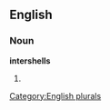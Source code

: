 ==English==

===Noun===
'''intershells'''

# {{plural of|[[intershell]]}}

[[Category:English plurals]]